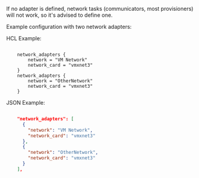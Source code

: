 <!-- Code generated from the comments of the NIC struct in builder/vsphere/iso/step_create.go; DO NOT EDIT MANUALLY -->

If no adapter is defined, network tasks (communicators, most provisioners)
will not work, so it's advised to define one.

Example configuration with two network adapters:

HCL Example:

```hcl

	network_adapters {
	    network = "VM Network"
	    network_card = "vmxnet3"
	}
	network_adapters {
	    network = "OtherNetwork"
	    network_card = "vmxnet3"
	}

```

JSON Example:

```json

	"network_adapters": [
	  {
	    "network": "VM Network",
	    "network_card": "vmxnet3"
	  },
	  {
	    "network": "OtherNetwork",
	    "network_card": "vmxnet3"
	  }
	],

```

<!-- End of code generated from the comments of the NIC struct in builder/vsphere/iso/step_create.go; -->
